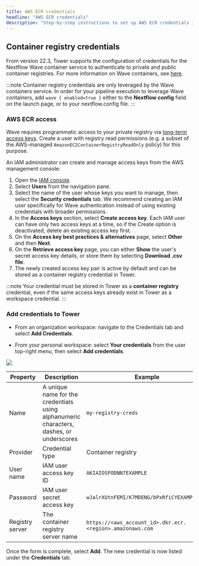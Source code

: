 ```yaml
---
title: AWS ECR credentials
headline: "AWS ECR credentials"
description: "Step-by-step instructions to set up AWS ECR credentials in Nextflow Tower."
---
```


## Container registry credentials

From version 22.3, Tower supports the configuration of credentials for the Nextflow Wave container service to authenticate to private and public container registries. For more information on Wave containers, see [here](https://www.nextflow.io/docs/latest/wave.html).

:::note
Container registry credentials are only leveraged by the Wave containers service. In order for your pipeline execution to leverage Wave containers, add `wave { enabled=true }` either to the **Nextflow config** field on the launch page, or to your nextflow.config file.
:::

### AWS ECR access

Wave requires programmatic access to your private registry via [long-term access keys](https://docs.aws.amazon.com/general/latest/gr/aws-sec-cred-types.html#create-long-term-access-keys). Create a user with registry read permissions (e.g. a subset of the AWS-managed `AmazonEC2ContainerRegistryReadOnly` policy) for this purpose.

An IAM administrator can create and manage access keys from the AWS management console:

1.  Open the [IAM console](https://console.aws.amazon.com/iam/).
1.  Select **Users** from the navigation pane.
1.  Select the name of the user whose keys you want to manage, then select the **Security credentials** tab. We recommend creating an IAM user specifically for Wave authentication instead of using existing credentials with broader permissions.
1.  In the **Access keys** section, select **Create access key**. Each IAM user can have only two access keys at a time, so if the Create option is deactivated, delete an existing access key first.
1.  On the **Access key best practices & alternatives** page, select **Other** and then **Next**.
1.  On the **Retrieve access key** page, you can either **Show** the user's secret access key details, or store them by selecting **Download .csv file**.
1.  The newly created access key pair is active by default and can be stored as a container registry credential in Tower.

:::note
Your credential must be stored in Tower as a **container registry** credential, even if the same access keys already exist in Tower as a workspace credential.
:::

### Add credentials to Tower

- From an organization workspace: navigate to the Credentials tab and select **Add Credentials**.

- From your personal workspace: select **Your credentials** from the user top-right menu, then select **Add credentials**.

![](./_images/container_registry_credentials_blank.png)

| Property        | Description                                                                             | Example                                                   |
| --------------- | --------------------------------------------------------------------------------------- | --------------------------------------------------------- |
| Name            | A unique name for the credentials using alphanumeric characters, dashes, or underscores | `my-registry-creds`                                       |
| Provider        | Credential type                                                                         | Container registry                                        |
| User name       | IAM user access key ID                                                                  | `AKIAIOSFODNN7EXAMPLE`                                    |
| Password        | IAM user secret access key                                                              | `wJalrXUtnFEMI/K7MDENG/bPxRfiCYEXAMPLEKEY`                |
| Registry server | The container registry server name                                                      | `https://<aws_account_id>.dkr.ecr.<region>.amazonaws.com` |

Once the form is complete, select **Add**. The new credential is now listed under the **Credentials** tab.
